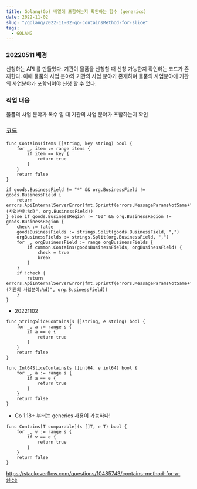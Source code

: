 ```yaml
---
title: Golang(Go) 배열에 포함하는지 확인하는 함수 (generics)
date: 2022-11-02
slug: "/golang/2022-11-02-go-containsMethod-for-slice"
tags:
  - GOLANG
---
```



### 20220511 베경

신청하는 API 를 만들었다.
기관이 물품을 신청할 때
신청 가능한지 확인하는 코드가 존재한다.
이때 물품의 사업 분야와 기관의 사업 분야가 존재하며
물품의 사업분야에 기관의 사업분야가 포함되어야 신청 할 수 있다.

###  작업 내용
물품의 사업 분야가 복수 일 때 기관의 사업 분야가 포함하는지 확인

###  코드
```
func Contains(items []string, key string) bool {
	for _, item := range items {
		if item == key {
			return true
		}
	}
	return false
}

if goods.BusinessField != "*" && org.BusinessField != goods.BusinessField {
    return errors.ApiInternalServerError(fmt.Sprintf(errors.MessageParamsNotSame+"(사업분야:%d)", org.BusinessField))
} else if goods.BusinessRegion != "00" && org.BusinessRegion != goods.BusinessRegion {
    check := false
    goodsBusinessFields := strings.Split(goods.BusinessField, ",")
    orgBusinessFields := strings.Split(org.BusinessField, ",")
    for _, orgBusinessField := range orgBusinessFields {
        if common.Contains(goodsBusinessFields, orgBusinessField) {
            check = true
            break
        }
    }
    if !check {
        return errors.ApiInternalServerError(fmt.Sprintf(errors.MessageParamsNotSame+"(기관의 사업분야:%d)", org.BusinessField))
    }
}
```

*  20221102

```
func StringSliceContains(s []string, e string) bool {
	for _, a := range s {
		if a == e {
			return true
		}
	}
	return false
}
```

```
func Int64SliceContains(s []int64, e int64) bool {
	for _, a := range s {
		if a == e {
			return true
		}
	}
	return false
}

```


* Go 1.18+  부터는 generics 사용이 가능하다!
```
func Contains[T comparable](s []T, e T) bool {
    for _, v := range s {
        if v == e {
            return true
        }
    }
    return false
}
```
https://stackoverflow.com/questions/10485743/contains-method-for-a-slice